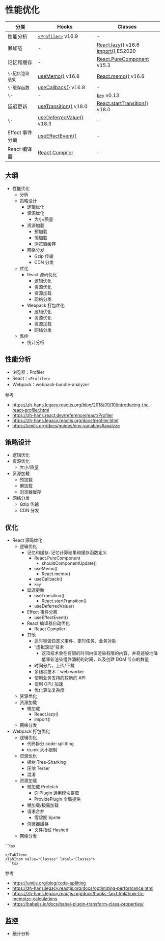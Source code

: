 # 性能优化

分类 | Hooks | Classes
---|---|---
性能分析 | [`<Profiler>`](https://zh-hans.react.dev/reference/react/Profiler) v16.9 | -
懒加载 | - | [React.lazy()](https://zh-hans.react.dev/reference/react/lazy) v16.6 <br/> [import()](https://developer.mozilla.org/zh-CN/docs/Web/JavaScript/Reference/Operators/import) ES2020
记忆和缓存 | - | [React.PureComponent](https://zh-hans.react.dev/reference/react/PureComponent) v15.3
`\-记忆渲染结果` | [useMemo()](https://zh-hans.react.dev/reference/react/useMemo) v16.8 | [React.memo()](https://zh-hans.react.dev/reference/react/memo#reference) v16.6
`\-缓存函数` | [useCallback()](https://zh-hans.react.dev/reference/react/useCallback) v16.8 | -
`\-` | - | [`key`](https://zh-hans.react.dev/learn/rendering-lists#keeping-list-items-in-order-with-key) v0.13
延迟更新 | [useTransition()](https://zh-hans.react.dev/reference/react/useTransition) v18.0 | [React.startTransition()](https://zh-hans.react.dev/reference/react/startTransition) v18.0
`\-` | [useDeferredValue()](https://zh-hans.react.dev/reference/react/useDeferredValue) v18.3 | -
Effect 事件分离 | [useEffectEvent()](https://zh-hans.react.dev/learn/escape-hatches#separating-events-from-effects) | -
React 编译器 | [React Compiler](https://zh-hans.react.dev/learn/react-compiler) | -

## 大纲

- 性能优化
  - 分析
  - 策略设计
    - 逻辑优化
    - 资源优化
      - 大小/质量
    - 资源加载
      - 预加载
      - 懒加载
      - 浏览器缓存
    - 网络分发
      - Gzip 传输
      - CDN 分发
  - 优化
    - React 源码优化
      - 逻辑优化
      - 资源优化
      - 资源加载
      - 网络分发
    - Webpack 打包优化
      - 逻辑优化
      - 资源优化
      - 资源加载
      - 网络分发
  - 监控
    - 统计分析


## 性能分析

- 浏览器：Profiler
- React：`<Profiler>`
- Webpack：webpack-bundle-analyzer

参考

- https://zh-hans.legacy.reactjs.org/blog/2018/09/10/introducing-the-react-profiler.html
- https://zh-hans.react.dev/reference/react/Profiler
- https://zh-hans.legacy.reactjs.org/docs/profiler.html
- https://umijs.org/docs/guides/env-variables#analyze

## 策略设计

- 逻辑优化
- 资源优化
  - 大小/质量
- 资源加载
  - 预加载
  - 懒加载
  - 浏览器缓存
- 网络分发
  - Gzip 传输
  - CDN 分发

## 优化

- React 源码优化
  - 逻辑优化
    - 记忆和缓存: 记忆计算结果和缓存函数定义
      - React.PureComponent
        - shouldComponentUpdate()
      - useMemo()
        - React.memo()
      - useCallback()
      - `key`
    - 延迟更新
      - useTransition()
        - React.startTransition()
      - useDeferredValue()
    - Effect 事件分离
      - useEffectEvent()
    - React 编译器自动优化
      - React Compiler
    - 其他
      - 适时销毁自定义事件、定时任务、业务对象
      - “虚拟滚动”技术
        - 这项技术会在有限的时间内仅渲染有限的内容，并奇迹般地降低重新渲染组件消耗的时间，以及创建 DOM 节点的数量
      - 时间分片，上传/下载
      - 多线程技术：web worker
      - 使用业务支持的较新的 API
      - 使用 GPU 加速
      - 优化算法复杂度
  - 资源优化
  - 资源加载
    - 懒加载
      - React.lazy()
      - import()
  - 网络分发
- Webpack 打包优化
  - 逻辑优化
    - 代码拆分 code-splitting
    - trumk 大小限制
  - 资源优化
    - 摇树 Tree-Sharking
    - 压缩 Terser
    - 混淆
  - 资源加载
    - 预加载 Prefetch
      - DllPlugin 通用模块提取
      - ProvidePlugin 全局提供
    - 懒加载/按需加载
    - 请求合并
      - 雪碧图 Sprite
    - 浏览器缓存
      - 文件指纹 Hashed
  - 网络分发

<Tabs>
<TabItem value="Hooks" label="Hooks" default>
```tsx

```
</TabItem>
<TabItem value="Classes" label="Classes">
```tsx

```
</TabItem>
</Tabs>

参考

- https://umijs.org/blog/code-splitting
- https://zh-hans.legacy.reactjs.org/docs/optimizing-performance.html
- https://zh-hans.legacy.reactjs.org/docs/hooks-faq.html#how-to-memoize-calculations
- https://babeljs.io/docs/babel-plugin-transform-class-properties/

## 监控

- 统计分析

